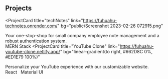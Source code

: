 ## Projects

<ProjectCard
  title="techNotes"
  link="https://fuhuahu-technotes.onrender.com/"
  bg="public/Screenshot 2023-02-26 072915.png"
>
  Your one-stop-shop for small company employee note management and a robust
  authentication system.
  <br />
  MERN Stack
</ProjectCard>
<ProjectCard
  title="YouTube Clone"
  link="https://fuhuahu-youtube-clone.netlify.app/"
  bg="linear-gradient(to right, #662D8C 0%, #ED1E79 100%)"
>
  Personalize your YouTube experience with our customizable website.
  <br />
  React &nbsp;&nbsp;Material UI
</ProjectCard>
